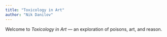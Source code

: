 ```yaml
---
title: "Toxicology in Art"
author: "Nik Danilov"
---
```


Welcome to *Toxicology in Art* — an exploration of poisons, art, and reason.
